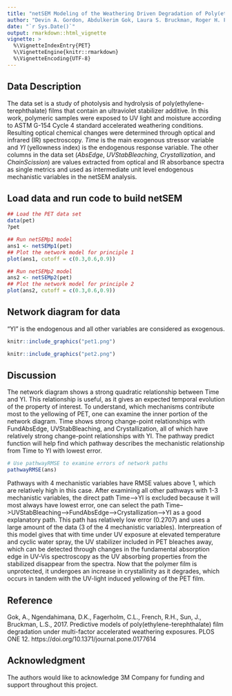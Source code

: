 ```yaml
---
title: "netSEM Modeling of the Weathering Driven Degradation of Poly(ethylene-terephthalate) Films"
author: "Devin A. Gordon, Abdulkerim Gok, Laura S. Bruckman, Roger H. French"
date: "`r Sys.Date()`"
output: rmarkdown::html_vignette
vignette: >
  %\VignetteIndexEntry{PET}
  %\VignetteEngine{knitr::rmarkdown}
  %\VignetteEncoding{UTF-8}
---
```


Data Description
-----------------------------------
The data set is a study of photolysis and hydrolysis of poly(ethylene-terephthalate) films that contain an ultraviolet stabilizer additive. 
In this work, polymeric samples were exposed to UV light and moisture according to ASTM G-154 Cycle 4 standard accelerated weathering conditions. 
Resulting optical chemical changes were determined through optical and infrared (IR) spectroscopy. 
*Time* is the main exogenous stressor variable and *YI* (yellowness index) is the endogenous response variable. 
The other columns in the data set (*AbsEdge*, *UVStabBleaching*, *Crystallization*, and *ChainScission*) are values extracted from optical and IR absorbance spectra as single metrics and used as intermediate unit level endogenous mechanistic variables in the netSEM analysis.


Load data and run code to build netSEM 
------------------------------------------
```r

## Load the PET data set
data(pet)
?pet

## Run netSEMp1 model
ans1 <- netSEMp1(pet)
## Plot the network model for principle 1 
plot(ans1, cutoff = c(0.3,0.6,0.9))

## Run netSEMp2 model
ans2 <- netSEMp2(pet)
## Plot the network model for principle 2 
plot(ans2, cutoff = c(0.3,0.6,0.9))
```

Network diagram for data
--------------------------
"YI" is the endogenous and all other variables are considered as exogenous.  
  
```r
knitr::include_graphics("pet1.png")
```

```r
knitr::include_graphics("pet2.png")
```

Discussion
-----------------------------------
The network diagram shows a strong quadratic relationship between Time and YI.
This relationship is useful, as it gives an expected temporal evolution of the property of interest. 
To understand, which mechanisms contribute most to the yellowing of PET, one can examine the inner portion of the network diagram.
Time shows strong change-point relationships with FundAbsEdge, UVStabBleaching, and Crystallization, all of which have relatively strong change-point relationships with YI.
The pathway predict function will help find which pathway describes the mechanistic relationship from Time to YI with lowest error.

```r
# Use pathwayRMSE to examine errors of network paths
pathwayRMSE(ans)
```

Pathways with 4 mechanistic variables have RMSE values above 1, which are relatively high in this case. 
After examining all other pathways with 1-3 mechanistic variables, the direct path Time-->YI is excluded because it will most always have lowest error, one can select the path Time-->UVStabBleaching-->FundAbsEdge-->Crystallization-->YI as a good explanatory path.
This path has relatively low error (0.2707) and uses a large amount of the data (3 of the 4 mechanistic variables).
Interpreation of this model gives that with time under UV exposure at elevated temperature and cyclic water spray, the UV stabilizer included in PET bleaches away, which can be detected through changes in the fundamental absorption edge in UV-Vis spectroscopy as the UV absorbing properties from the stabilized disappear from the spectra.
Now that the polymer film is unprotected, it undergoes an increase in crystallinity as it degrades, which occurs in tandem with the UV-light induced yellowing of the PET film.

Reference
-----------------------------------
Gok, A., Ngendahimana, D.K., Fagerholm, C.L., French, R.H., Sun, J., Bruckman, L.S., 2017. Predictive models of poly(ethylene-terephthalate) film degradation under multi-factor accelerated weathering exposures. PLOS ONE 12. https://doi.org/10.1371/journal.pone.0177614


Acknowledgment
-----------------------------------
The authors would like to acknowledge 3M Company for funding and support throughout this project. 